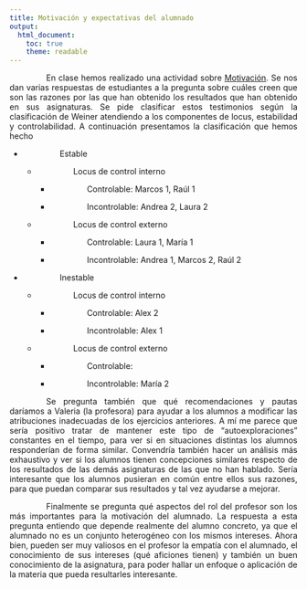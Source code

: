 ```yaml
---
title: Motivación y expectativas del alumnado
output:
  html_document: 
    toc: true
    theme: readable
---
```


<style>
body {
text-align: justify
}
p {
text-indent: 4rem;
}
</style>

En clase hemos realizado una actividad sobre [Motivación](Motivacion.pdf). Se nos dan varias respuestas de estudiantes a la pregunta sobre cuáles creen que son las razones por las que han obtenido los resultados que han obtenido en sus asignaturas. Se pide clasificar estos testimonios según la clasificación de Weiner atendiendo a los componentes de locus, estabilidad y controlabilidad. A continuación presentamos la clasificación que hemos hecho

+ Estable

	+ Locus de control interno

		+ Controlable: Marcos 1, Raúl 1

		+ Incontrolable: Andrea 2, Laura 2

	+ Locus de control externo

		+ Controlable: Laura 1, María 1

		+ Incontrolable: Andrea 1, Marcos 2, Raúl 2

+ Inestable

	+ Locus de control interno

		+ Controlable: Alex 2

		+ Incontrolable: Alex 1

	+ Locus de control externo

		+ Controlable:

		+ Incontrolable: María 2

Se pregunta también que qué recomendaciones y pautas daríamos a Valeria (la profesora) para ayudar a los alumnos a modificar las atribuciones inadecuadas de los ejercicios anteriores. A mí me parece que sería positivo tratar de mantener este tipo de "autoexploraciones" constantes en el tiempo, para ver si en situaciones distintas los alumnos responderían de forma similar. Convendría también hacer un análisis más exhaustivo y ver si los alumnos tienen concepciones similares respecto de los resultados de las demás asignaturas de las que no han hablado. Sería interesante que los alumnos pusieran en común entre ellos sus razones, para que puedan comparar sus resultados y tal vez ayudarse a mejorar.

Finalmente se pregunta qué aspectos del rol del profesor son los más importantes para la motivación del alumnado. La respuesta a esta pregunta entiendo que depende realmente del alumno concreto, ya que el alumnado no es un conjunto heterogéneo con los mismos intereses. Ahora bien, pueden ser muy valiosos en el profesor la empatía con el alumnado, el conocimiento de sus intereses (qué aficiones tienen) y también un buen conocimiento de la asignatura, para poder hallar un enfoque o aplicación de la materia que pueda resultarles interesante.
